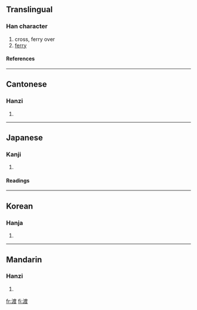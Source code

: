 ==Translingual==
===Han character===
{{Han char|rn=85|rad=水|as=09|sn=12|four=3014<sub>7</sub>|canj=水戈廿水 (EITE)}}
# cross, ferry over
# [[ferry]]
====References====
{{Han ref|kx=0634.010|dkj=17765|dj=1040.080|hdz=31683.120|uh=6E21|ud=28193|bh=B4E7|bd=46311}}

----
==Cantonese==
===Hanzi===
{{yue-hanzi|jyut=|y=dou6}}
# {{defn|Cantonese}}

----
==Japanese==
===Kanji===
{{ja-kanji|grade=|rs=水09}}
# {{defn|Japanese}} 
====Readings====
{{ja-readings|on=[[と]] (to)|kun=[[わたる]] (wataru), [[わたす]] (watasu), [[わたし]] (watashi)}}

----
==Korean==
===Hanja===
{{ko-hanja|hangeul=도|eumhun=|rv=do|mr=to|y=to}}
# {{defn|Korean}}

----
==Mandarin==
===Hanzi===
{{cmn-hanzi|pin=[[dù]] (du4), [[fēng]] (feng1)|wg=tu<sup>4</sup>, feng<sup>1</sup>}}
# {{defn|Mandarin}}

[[fr:渡]]
[[fi:渡]]